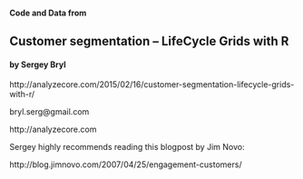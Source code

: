 #### Code and Data from 

## Customer segmentation – LifeCycle Grids with R
#### by Sergey Bryl

http://analyzecore.com/2015/02/16/customer-segmentation-lifecycle-grids-with-r/

bryl.serg@gmail.com 

http://analyzecore.com


Sergey highly recommends reading this blogpost by Jim Novo:

http://blog.jimnovo.com/2007/04/25/engagement-customers/
